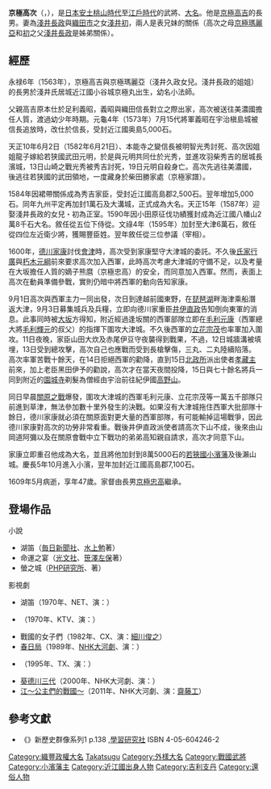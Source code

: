 {{Infobox officeholder 
| name= 京極高次
| image= Kyogoku takatsugu.jpg
| caption=

| order=[[小濱藩|小濱藩]]藩主
| term_start=1600年
| term_end=1609年
| predecessor= 
| successor= {{link-ja|京極忠高|京極忠高}}

| birth_date=1563年<br>（[[永祿|永祿]]6年）
| birth_place= 
| death_date={{death date and age|1609|6|4|1563}}<br>（[[慶長|慶長]]14年[[五月初三|五月初三]]）
| death_place= 
| module  = {{日本武士|child=yes
|時代= [[安土桃山時代|安土桃山時代]]後期 - [[江戶時代|江戶時代]]初期
|改名= 小法師（幼名）、高次
|別名= 羽柴大津宰相、京極侍從、京極若狹守
|諡号=
|神号= 
|戒名= 泰雲寺殿徹宗道閑<br>泰雲寺殿前三品相公徹宗道閑大居士
|洗禮名= 
|墓所= {{link-ja|德源院|徳源院}}（[[滋賀縣|滋賀縣]][[米原市|米原市]]）
|官位= [[從三位|從三位]][[參議|參議]]
|幕府= 
|主君= [[織田信長|織田信長]]、[[豊臣秀吉|豊臣秀吉]]、[[德川家康|德川家康]]
|藩= [[近江國|近江]]{{link-ja|大津藩|大津藩}}主、[[若狹國|若狭]][[小濱藩|小濱藩]]主
|氏族={{link-ja|宇多源氏|宇多源氏}}[[京極氏|京極氏]]  
|父母= 父：[[京極高吉|京極高吉]]、母：[[京極瑪麗亞|京極瑪麗亞]]
|兄弟= [[京極高知|京極高知]]（弟）、[[京極龍子|京極龍子]]（姐）
|妻= 元配：[[淺井長政|淺井長政]]之女・[[常高院|常高院]]（初）<br />側室：於崎之方（山田氏，玉台院殿明巖恵光大姊）
|子= {{link-ja|京極忠高|京極忠高}}
 }}
}}
'''京極高次'''（{{jpn|j=京極 高次|kana=きょうごく たかつぐ|rm=Kyōgoku Takatsugu}}，{{bd|1563年||1609年|6月4日|catIdx=Kyougoku Takatsugu}}），是[[日本|日本]][[安土桃山時代|安土桃山時代]]至[[江戶時代|江戶時代]]的武將、[[大名_(稱謂)|大名]]。他是[[京極高吉|京極高吉]]的長男。妻為[[淺井長政|淺井長政]]與[[織田市|織田市]]之女[[淺井初|淺井初]]，兩人是表兄妹的關係（高次之母[[京極瑪麗亞|京極瑪麗亞]]和[[常高院|初]]之父[[淺井長政|淺井長政]]是姊弟關係）。

== 經歷 ==
永禄6年（1563年），京極高吉與京極瑪麗亞（淺井久政女兒。淺井長政的姐姐）的長男於淺井氏居城近江國小谷城京極丸出生，幼名小法師。
 
父親高吉原本仕於足利義昭，義昭與織田信長對立之際出家，高次被送往美濃國擔任人質，渡過幼少年時期。元龜4年（1573年）7月15代將軍義昭在宇治槇島城被信長追放時，改仕於信長，受封近江國奥島5,000石。
 
天正10年6月2日（1582年6月21日）、本能寺之變信長被明智光秀討死、高次因姐姐龍子嫁給若狭國武田元明，於是與元明共同仕於光秀，並進攻羽柴秀吉的居城長濱城，13日山崎之戰光秀被秀吉討死，19日元明自殺身亡。高次先逃往美濃國，後逃往若狭國的武田領地，一度藏身於柴田勝家處（京極家譜）。

1584年因裙帶關係成為秀吉家臣，受封近江國高島郡2,500石。翌年增加5,000石。同年九州平定再加封1萬石及大溝城，正式成為大名。天正15年（1587年）迎娶淺井長政的女兒・初為正室。1590年因小田原征伐功績獲封成為近江國八幡山2萬8千石大名。敘任從五位下侍從。文祿4年（1595年）加封至大津6萬石，敘任從四位左近衛少將，獲賜豐臣姓。翌年敘任從三位参議（宰相）。

1600年，[[德川家康|德川家康]]討伐[[會津|會津]]時，高次受到家康堅守大津城的委託。不久後[[氏家行廣|氏家行廣]]與[[朽木元綱|朽木元綱]]前來要求高次加入西軍，此時高次考慮大津城的守備不足，以及考量在大坂擔任人質的嫡子熊麿（京極忠高）的安全，而同意加入西軍。然而，表面上高次在動員準備參戰，實則仍暗中將西軍的動向告知家康。

9月1日高次與西軍主力一同出發，次日到達越前國東野，在[[琵琶湖|琵琶湖]]畔海津乘船潛返大津，9月3日募集城兵及兵糧，立即向德川家重臣[[井伊直政|井伊直政]]告知倒向東軍的消息。此事同時被[[大阪市|大坂]]方得知，附近經過逢坂關的西軍部隊立即在[[毛利元康|毛利元康]]（西軍總大將[[毛利輝元|毛利輝元]]的叔父）的指揮下圍攻大津城。不久後西軍的[[立花宗茂|立花宗茂]]也率軍加入圍攻。11日夜晚，家臣山田大炊及赤尾伊豆守夜襲得到戰果，不過，12日城牆溝被填埋，13日受到總攻擊，高次自己也應戰而受到長槍擊傷，三丸、二丸陸續陷落。高次率軍苦戰十餘天，在14日拒絕西軍的勸降，直到15日[[北政所|北政所]]派出使者[[孝藏主|孝藏主]]前來，加上老臣黑田伊予的勸說，高次才在當天夜間投降，15日與七十餘名將兵一同到附近的[[園城寺|園城寺]]剃髮為僧經由宇治前往紀伊國[[高野山|高野山]]。

同日早晨[[關原之戰|關原之戰]]爆發，圍攻大津城的西軍毛利元康、立花宗茂等一萬五千部隊只前進到草津，無法參加數十里外發生的決戰。如果沒有大津城拖住西軍大批部隊十餘日，德川家康就必須在關原面對更大量的西軍部隊，有可能輸掉這場戰爭，因此德川家康對高次的功勞非常看重。戰後井伊直政派使者請高次下山不成，後來由山岡道阿彌以及在關原會戰中立下戰功的弟弟高知親自請求，高次才同意下山。

家康立即重召他成為大名，並且將他加封到8萬5000石的[[若狹國|若狹國]][[小濱藩|小濱藩]]及後瀨山城。慶長5年10月進入小濱，翌年加封近江國高島郡7,100石。

1609年5月病逝，享年47歲。家督由長男[[京極忠高|京極忠高]]繼承。

== 登場作品 ==
;小說
*湖笛（[[毎日新聞社|毎日新聞社]]、[[水上勉|水上勉]]著）
*命運之宴（[[光文社|光文社]]、[[笹澤左保|笹澤左保]]著）
*螢之城（[[PHP研究所|PHP研究所]]、{{tsl|ja|秋月達郎|秋月達郎}}著）

;影視劇
*湖笛（1970年、NET、演：{{tsl|ja|石濱朗|石濱朗}}）
*{{tsl|ja|大坂城の女|大坂城之女}}（1970年、KTV、演：{{tsl|ja|高橋昌也 (俳優)|高橋昌也}}）
*戰國的女子們（1982年、CX、演：[[細川俊之|細川俊之]]）
*[[春日局_(大河劇)|春日局]]（1989年、[[NHK大河劇|NHK大河劇]]、演：{{tsl|ja|長谷川明男|長谷川明男}}）
*{{tsl|ja|豊臣秀吉 天下を獲る!|豐臣秀吉 獲取天下！}}（1995年、TX、演：{{tsl|ja|出水憲|出水憲}}）
*[[葵德川三代|葵德川三代]]（2000年、NHK大河劇、演：{{tsl|ja|小野寺昭|小野寺昭}}）
*[[江～公主們的戰國～|江～公主們的戰國～]]（2011年、NHK大河劇、演：[[齋藤工|齋藤工]]）

== 參考文獻 ==
*《{{lang|ja|関ケ原の戦い 日本史上最大の大会戦}}》新歷史群像系列1 p.138 ,[[學習研究社|學習研究社]] ISBN 4-05-604246-2
{{京極氏歷代當主}}
{{小濱藩主|京極氏|初代|1600年 - 1609年}}

{{Normdaten}}
{{DEFAULTSORT:Kyougoku Takatsugu}}

[[Category:織豐政權大名|Category:織豐政權大名]]
[[Category:京極氏|Takatsugu]]
[[Category:外樣大名|Category:外樣大名]]
[[Category:戰國武將|Category:戰國武將]]
[[Category:小濱藩主|Category:小濱藩主]]
[[Category:近江國出身人物|Category:近江國出身人物]]
[[Category:吉利支丹|Category:吉利支丹]]
[[Category:還俗人物|Category:還俗人物]]